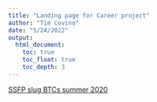 ```yaml
---
title: "Landing page for Career project"
author: "Tim Covino"
date: "5/24/2022"
output:
  html_document:
    toc: true
    toc_float: true
    toc_depth: 3
---
```


[SSFP slug BTCs summer 2020](src/SSFP_slug_2020.html){target="_blank"}
